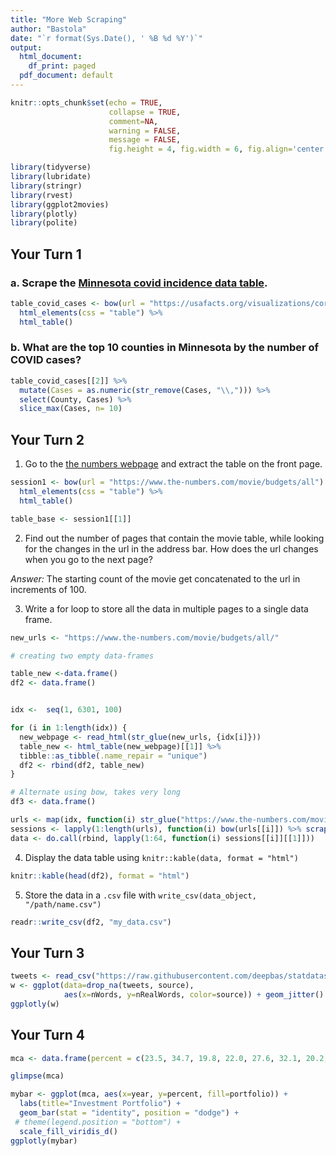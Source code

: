 ```yaml
---
title: "More Web Scraping"
author: "Bastola"
date: "`r format(Sys.Date(), ' %B %d %Y')`"
output:
  html_document:
    df_print: paged
  pdf_document: default
---
```


```r
knitr::opts_chunk$set(echo = TRUE, 
                      collapse = TRUE, 
                      comment=NA, 
                      warning = FALSE,
                      message = FALSE,
                      fig.height = 4, fig.width = 6, fig.align='center')

library(tidyverse) 
library(lubridate)
library(stringr)
library(rvest)
library(ggplot2movies)
library(plotly)
library(polite)
```


## Your Turn 1

### a. Scrape the [Minnesota covid incidence data table](https://usafacts.org/visualizations/coronavirus-covid-19-spread-map/state/minnesota).

```r
table_covid_cases <- bow(url = "https://usafacts.org/visualizations/coronavirus-covid-19-spread-map/state/minnesota") %>% scrape() %>%
  html_elements(css = "table") %>%
  html_table()
```

### b. What are the top 10 counties in Minnesota by the number of COVID cases?

```r
table_covid_cases[[2]] %>% 
  mutate(Cases = as.numeric(str_remove(Cases, "\\,"))) %>%  
  select(County, Cases) %>% 
  slice_max(Cases, n= 10)
```


## Your Turn 2

1. Go to the [the numbers webpage](https://www.the-numbers.com/movie/budgets/all) and extract the table on the front page.

```r
session1 <- bow(url = "https://www.the-numbers.com/movie/budgets/all") %>% scrape() %>%
  html_elements(css = "table") %>%
  html_table()

table_base <- session1[[1]]
```


2. Find out the number of pages that contain the movie table, while looking for the changes in the url in the address bar. How does the url changes when you go to the next page?

*Answer:* The starting count of the movie get concatenated to the url in increments of 100.

3. Write a for loop to store all the data in multiple pages to a single data frame.

```r
new_urls <- "https://www.the-numbers.com/movie/budgets/all/"

# creating two empty data-frames

table_new <-data.frame()
df2 <- data.frame()


idx <-  seq(1, 6301, 100)

for (i in 1:length(idx)) {
  new_webpage <- read_html(str_glue(new_urls, {idx[i]}))
  table_new <- html_table(new_webpage)[[1]] %>% 
  tibble::as_tibble(.name_repair = "unique") 
  df2 <- rbind(df2, table_new)
}
```


```r
# Alternate using bow, takes very long
df3 <- data.frame()

urls <- map(idx, function(i) str_glue("https://www.the-numbers.com/movie/budgets/all/", {i}))
sessions <- lapply(1:length(urls), function(i) bow(urls[[i]]) %>% scrape() %>% html_elements(css = "table") %>% html_table())
data <- do.call(rbind, lapply(1:64, function(i) sessions[[i]][[1]]))
```


4. Display the data table using `knitr::kable(data, format = "html")`

```r
knitr::kable(head(df2), format = "html")
```


5. Store the data in a `.csv` file with `write_csv(data_object, "/path/name.csv")`

```r
readr::write_csv(df2, "my_data.csv")
```


## Your Turn 3

```r
tweets <- read_csv("https://raw.githubusercontent.com/deepbas/statdatasets/main/TrumpTweetData.csv")
w <- ggplot(data=drop_na(tweets, source), 
            aes(x=nWords, y=nRealWords, color=source)) + geom_jitter() 
ggplotly(w) 
```


## Your Turn 4

```r
mca <- data.frame(percent = c(23.5, 34.7, 19.8, 22.0, 27.6, 32.1, 20.2, 20.2, 26.0, 30.7, 22.1, 21.1), portfolio = factor(rep(c("Commodities", "Stocks", "Real State", "Other Assets"), 3), levels=c("Commodities", "Stocks", "Real State", "Other Assets")), year = rep(c("2019","2020","2021"), each=4))

glimpse(mca)

```



```r
mybar <- ggplot(mca, aes(x=year, y=percent, fill=portfolio)) + 
  labs(title="Investment Portfolio") +
  geom_bar(stat = "identity", position = "dodge") +
 # theme(legend.position = "bottom") + 
  scale_fill_viridis_d()
ggplotly(mybar) 

```



